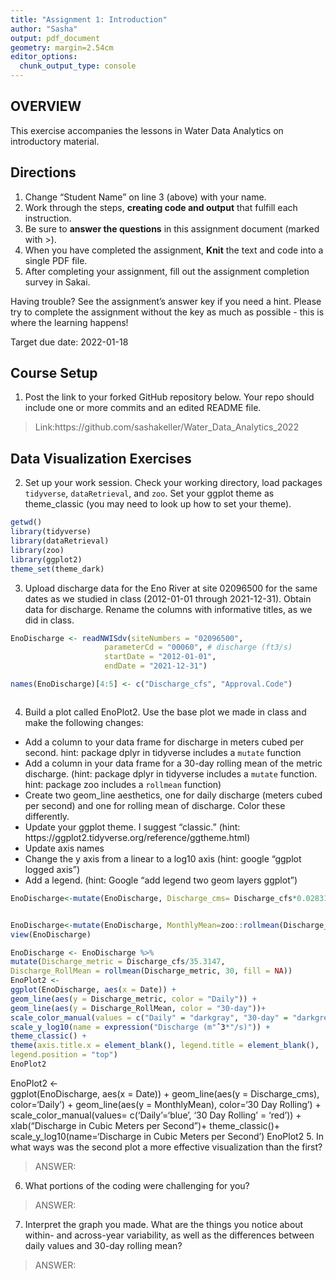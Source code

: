 ```yaml
---
title: "Assignment 1: Introduction"
author: "Sasha"
output: pdf_document
geometry: margin=2.54cm
editor_options: 
  chunk_output_type: console
---
```


## OVERVIEW

This exercise accompanies the lessons in Water Data Analytics on introductory material. 

## Directions
1. Change "Student Name" on line 3 (above) with your name.
3. Work through the steps, **creating code and output** that fulfill each instruction.
4. Be sure to **answer the questions** in this assignment document (marked with >).
6. When you have completed the assignment, **Knit** the text and code into a single PDF file.
8. After completing your assignment, fill out the assignment completion survey in Sakai. 

Having trouble? See the assignment's answer key if you need a hint. Please try to complete the assignment without the key as much as possible - this is where the learning happens!

Target due date: 2022-01-18

## Course Setup

1. Post the link to your forked GitHub repository below. Your repo should include one or more commits and an edited README file.  

>  Link:https://github.com/sashakeller/Water_Data_Analytics_2022

## Data Visualization Exercises

2. Set up your work session. Check your working directory, load packages `tidyverse`,  `dataRetrieval`, and `zoo`. Set your ggplot theme as theme_classic (you may need to look up how to set your theme).

```r
getwd()
library(tidyverse)
library(dataRetrieval)
library(zoo)
library(ggplot2)
theme_set(theme_dark)
```

3. Upload discharge data for the Eno River at site 02096500 for the same dates as we studied in class (2012-01-01 through 2021-12-31). Obtain data for discharge. Rename the columns with informative titles, as we did in class. 

```r
EnoDischarge <- readNWISdv(siteNumbers = "02096500",
                     parameterCd = "00060", # discharge (ft3/s)
                     startDate = "2012-01-01",
                     endDate = "2021-12-31")

names(EnoDischarge)[4:5] <- c("Discharge_cfs", "Approval.Code")



```


4. Build a plot called EnoPlot2. Use the base plot we made in class and make the following changes: 

* Add a column to your data frame for discharge in meters cubed per second. hint: package dplyr in tidyverse includes a `mutate` function
* Add a column in your data frame for a 30-day rolling mean of the metric discharge. (hint: package dplyr in tidyverse includes a `mutate` function. hint: package zoo includes a `rollmean` function)
* Create two geom_line aesthetics, one for daily discharge (meters cubed per second) and one for rolling mean of discharge. Color these differently.
* Update your ggplot theme. I suggest "classic." (hint: https://ggplot2.tidyverse.org/reference/ggtheme.html)
* Update axis names 
* Change the y axis from a linear to a log10 axis (hint: google "ggplot logged axis")
* Add a legend. (hint: Google "add legend two geom layers ggplot")

```r
EnoDischarge<-mutate(EnoDischarge, Discharge_cms= Discharge_cfs*0.0283168)


EnoDischarge<-mutate(EnoDischarge, MonthlyMean=zoo::rollmean(Discharge_cms,30, fill=NA))
view(EnoDischarge)
```

```r
EnoDischarge <- EnoDischarge %>%
mutate(Discharge_metric = Discharge_cfs/35.3147,
Discharge_RollMean = rollmean(Discharge_metric, 30, fill = NA))
EnoPlot2 <-
ggplot(EnoDischarge, aes(x = Date)) +
geom_line(aes(y = Discharge_metric, color = "Daily")) +
geom_line(aes(y = Discharge_RollMean, color = "30-day"))+
scale_color_manual(values = c("Daily" = "darkgray", "30-day" = "darkgreen")) +
scale_y_log10(name = expression("Discharge (m"ˆ3*"/s)")) +
theme_classic() +
theme(axis.title.x = element_blank(), legend.title = element_blank(),
legend.position = "top")
EnoPlot2

```
EnoPlot2 <-   
  ggplot(EnoDischarge, aes(x = Date)) +
         geom_line(aes(y = Discharge_cms), color='Daily') +
         geom_line(aes(y = MonthlyMean), color='30 Day Rolling') +
         scale_color_manual(values= c('Daily'='blue', '30 Day Rolling' = 'red')) +
         xlab("Discharge in Cubic Meters per Second")+ theme_classic()+
         scale_y_log10(name='Discharge in Cubic Meters per Second')
EnoPlot2
5. In what ways was the second plot a more effective visualization than the first? 

> ANSWER: 

6. What portions of the coding were challenging for you?

> ANSWER: 

7. Interpret the graph you made. What are the things you notice about within- and across-year variability, as well as the differences between daily values and 30-day rolling mean?

> ANSWER: 

